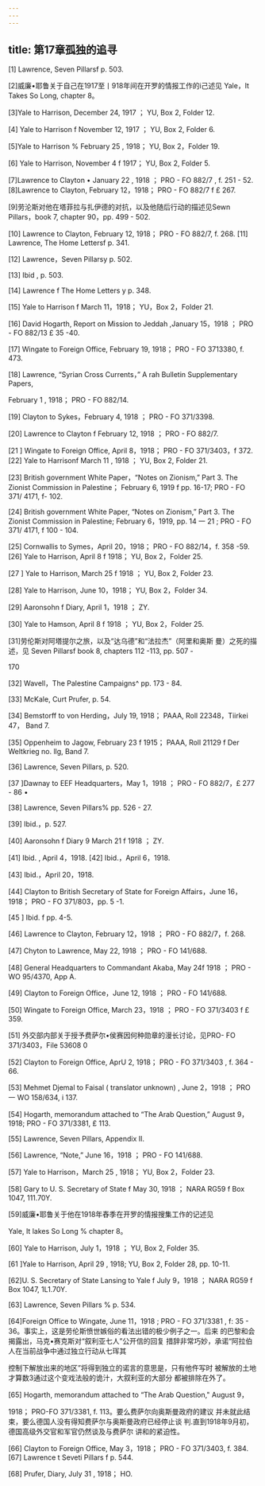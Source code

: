 ```yaml
---
---
---
```

title: 第17章孤独的追寻
---




[1] Lawrence, Seven Pillarsf p. 503.

[2]威廉•耶鲁关于自己在1917至丨918年间在开罗的情报工作的i己述见 Yale，It Takes So Long, chapter 8。

[3]Yale to Harrison, December 24, 1917 ； YU, Box 2, Folder 12.

[4] Yale to Harrison f November 12, 1917 ； YU, Box 2, Folder 6.

[5]Yale to Harrison % February 25 , 1918； YU, Box 2，Folder 19.

[6] Yale to Harrison, November 4 f 1917； YU, Box 2, Folder 5.

[7]Lawrence to Clayton • January 22 , 1918 ； PRO - FO 882/7 , f. 251 - 52. [8]Lawrence to Clayton, February 12，1918； PRO - FO 882/7 f £ 267.

[9]劳沦斯对他在塔菲拉与扎伊德的对抗，以及他随后行动的描述见Sewn Pillars，book 7, chapter 90，pp. 499 - 502.

[10] Lawrence to Clayton, February 12, 1918； PRO - FO 882/7, f. 268. [11] Lawrence, The Home Lettersf p. 341.

[12] Lawrence，Seven Pillarsy p. 502.

[13] Ibid , p. 503.

[14] Lawrence f The Home Letters y p. 348.

[15] Yale to Harrison f March 11，1918； YU，Box 2，Folder 21.

[16] David Hogarth, Report on Mission to Jeddah ,January 15，1918 ； PRO - FO 882/13 £ 35 -40.

[17] Wingate to Foreign Office, February 19, 1918； PRO - FO 3713380, f. 473.

[18] Lawrence, “Syrian Cross Currents，” A rah Bulletin Supplementary Papers,

February 1 , 1918； PRO - FO 882/14.

[19] Clayton to Sykes，February 4, 1918 ； PRO - FO 371/3398.

[20] Lawrence to Clayton f February 12, 1918 ； PRO - FO 882/7.

[21 ] Wingate to Foreign Office, April 8，1918； PRO - FO 371/3403，f 372. [22] Yale to Harrisonf March 11 , 1918 ； YU, Box 2, Folder 21.

[23] British government White Paper，“Notes on Zionism,” Part 3. The Zionist Commission in Palestine； February 6, 1919 f pp. 16-17; PRO - FO 371/ 4171, f- 102.

[24] British government White Paper, “Notes on Zionism,” Part 3. The Zionist Commission in Palestine; February 6，1919, pp. 14 一 21 ; PRO - FO 371/ 4171, f 100 - 104.

[25] Cornwallis to Symes，April 20，1918； PRO - FO 882/14，f. 358 -59. [26] Yale to Harrison, April 8 f 1918； YU, Box 2，Folder 25.

[27 ] Yale to Harrison, March 25 f 1918 ； YU, Box 2, Folder 23.

[28] Yale to Harrison, June 10，1918； YU, Box 2，Folder 34.

[29] Aaronsohn f Diary, April 1，1918 ； ZY.

[30] Yale to Hamson, April 8 f 1918 ； YU, Box 2，Folder 25.

[31]劳伦斯对阿塔提尔之旅，以及“达乌德”和“法拉杰”（阿里和奥斯 曼）之死的描述，见 Seven Pillarsf book 8, chapters 112 -113, pp. 507 -

170

[32] Wavell，The Palestine Campaigns^ pp. 173 - 84.

[33] McKale, Curt Prufer, p. 54.

[34] Bemstorff to von Herding，July 19, 1918； PAAA, Roll 22348，Tiirkei 47， Band 7.

[35] Oppenheim to Jagow, February 23 f 1915； PAAA, Roll 21129 f Der Weltkrieg no. llg, Band 7.

[36] Lawrence, Seven Pillars, p. 520.

[37 ]Dawnay to EEF Headquarters，May 1，1918 ； PRO - FO 882/7，£ 277 - 86 •

[38] Lawrence, Seven Pillars% pp. 526 - 27.

[39] Ibid.，p. 527.

[40] Aaronsohn f Diary 9 March 21 f 1918 ； ZY.

[41] Ibid. , April 4，1918. [42] Ibid.，April 6，1918.

[43] Ibid.，April 20，1918.

[44] Clayton to British Secretary of State for Foreign Affairs，June 16，1918； PRO - FO 371/803，pp. 5 -1.

[45 ] Ibid. f pp. 4-5.

[46] Lawrence to Clayton, February 12，1918 ； PRO - FO 882/7，f. 268.

[47] Chyton to Lawrence, May 22, 1918 ； PRO - FO 141/688.

[48] General Headquarters to Commandant Akaba, May 24f 1918 ； PRO - WO 95/4370, App A.

[49] Clayton to Foreign Office，June 12, 1918 ； PRO - FO 141/688.

[50] Wingate to Foreign Office, March 23，1918 ； PRO - FO 371/3403 f £ 359.

[51] 外交部内部关于授予费萨尔•侯赛因何种勋章的漫长讨论，见PRO- FO 371/3403，File 53608 0

[52] Clayton to Foreign Office, AprU 2, 1918； PRO - FO 371/3403 , f. 364 - 66.

[53] Mehmet Djemal to Faisal ( translator unknown) , June 2，1918 ； PRO 一 WO 158/634, i 137.

[54] Hogarth, memorandum attached to “The Arab Question,” August 9， 1918; PRO - FO 371/3381, £ 113.

[55] Lawrence, Seven Pillars, Appendix II.

[56] Lawrence, “Note,” June 16，1918 ； PRO - FO 141/688.

[57] Yale to Harrison，March 25 , 1918； YU, Box 2，Folder 23.

[58] Gary to U. S. Secretary of State f May 30, 1918 ； NARA RG59 f Box 1047, 111.70Y.

[59]威廉•耶鲁关于他在1918年舂季在开罗的情报搜集工作的记述见

Yale, It lakes So Long % chapter 8。

[60] Yale to Harrison, July 1，1918 ； YU, Box 2, Folder 35.

[61 ]Yale to Harrison, April 29 , 1918; YU, Box 2, Folder 28, pp. 10-11.

[62]U. S. Secretary of State Lansing to Yale f July 9，1918 ； NARA RG59 f Box 1047, 1L1.70Y.

[63] Lawrence, Seven Pillars % p. 534.

[64]Foreign Office to Wingate, June 11，1918 ; PRO - FO 371/3381 , f: 35 - 36。事实上，这是劳伦斯愤世嫉俗的看法出错的极少例子之一。后来 的巴黎和会揭露出，马克•赛克斯对“叙利亚七人”公开信的回复 措辞非常巧妙，承诺“阿拉伯人在当前战争中通过独立行动从七珲其

控制下解放出来的地区”将得到独立的诺言的意思是，只有他仵写时 被解放的土地才算数3通过这个变戏法般的诡汁，大叙利亚的大部分 都被排除在外了。

[65] Hogarth, memorandum attached to “The Arab Question," August 9，

1918； PRO-FO 371/3381, f. 113。要么费萨尔向奥斯曼政府的建议 并未就此结束，要么德国人没有得知费萨尔与奥斯曼政府已经停止谈 判.直到1918年9月初，德国高级外交官和军官仍然谈及与费萨尔 讲和的紧迫性。

[66] Clayton to Foreign Office, May 3，1918； PRO - FO 371/3403, f. 384. [67] Lawrence t Seveti Pillars f p. 544.

[68] Prufer, Diary, July 31 , 1918； HO.